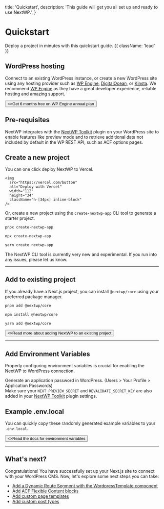 
  title: 'Quickstart',
  description: 'This guide will get you all set up and ready to use NextWP.',
}

# Quickstart

Deploy a project in minutes with this quickstart guide. {{ className: 'lead' }}

## WordPress hosting

Connect to an existing WordPress instance, or create a new WordPress site using any hosting provider such as [WP Engine](https://shareasale.com/r.cfm?b=2464329&u=4056293&m=41388&urllink=&afftrack=), [DigitalOcean](https://m.do.co/c/8c72c601817b), or [Kinsta](https://kinsta.com/?kaid=ZWZKLOAMLNDP).
We recommend [WP Engine](https://shareasale.com/r.cfm?b=2464329&u=4056293&m=41388&urllink=&afftrack=) as they have a great developer experience, reliable hosting and amazing support.

<div className="not-prose">
  <Button
    href="https://shareasale.com/r.cfm?b=2464329&u=4056293&m=41388&urllink=&afftrack="
    variant="text"
    arrow="right"
    target="_blank"
  >
    <>Get 6 months free on WP Engine annual plan</>
  </Button>
</div>

## Pre-requisites

NextWP integrates with the [NextWP Toolkit](/packages/wordpress/nextwp-toolkit-plugin) plugin on your WordPress site to enable features like preview mode and to retrieve additional data not included by default in the WP REST API, such as ACF options pages.

## Create a new project

You can one click deploy NextWP to Vercel.

<Link
    href="https://vercel.com/new/clone?repository-url=https%3A%2F%2Fgithub.com%2FCalebBarnes%2Fnextwp-starter&env=NEXT_PUBLIC_WP_URL,WP_APPLICATION_PASSWORD,NEXT_PREVIEW_SECRET,REVALIDATE_SECRET_KEY&envDescription=These%20environment%20variables%20are%20necessary%20for%20the%20Next.js%20to%20WordPress%20connection%20via%20NextWP.%20Refer%20to%20the%20NextWP%20docs%20for%20more%20information.&envLink=https%3A%2F%2Fwww.nextwp.org%2Fenvironment-variables&demo-title=NextWP%20Starter&demo-description=A%20Next.js%20Headless%20WordPress%20site%20built%20with%20NextWP.&demo-url=https%3A%2F%2Fnextwp-starter.vercel.app"
    target="_blank"
>

    <img
      src="https://vercel.com/button"
      alt="Deploy with Vercel"
      width="112"
      height="34"
      className="h-[34px] inline-block"
    />

</Link>

Or, create a new project using the `create-nextwp-app` CLI tool to generate a starter project.

<CodeGroup>

```bash {{ title: 'pnpm' }}
pnpx create-nextwp-app
```

```bash {{ title: 'npm' }}
npx create-nextwp-app
```

```bash {{ title: 'yarn' }}
yarn create nextwp-app
```

</CodeGroup>

<Note>
  The NextWP CLI tool is currently very new and experimental. If you run into
  any issues, please let us know.
</Note>

---

## Add to existing project

If you already have a Next.js project, you can install `@nextwp/core` using your preferred package manager.

<CodeGroup>

```bash {{ title: 'pnpm' }}
pnpm add @nextwp/core
```

```bash {{ title: 'npm' }}
npm install @nextwp/core
```

```bash {{ title: 'yarn' }}
yarn add @nextwp/core
```

</CodeGroup>

<div className="not-prose">
  <Button href="/environment-variables" variant="text" arrow="right">
    <>Read more about adding NextWP to an existing project</>
  </Button>
</div>

---

## Add Environment Variables

Properly configuring environment variables is crucial for enabling the NextWP to WordPress connection.

Generate an application password in WordPress. (Users > Your Profile > Application Passwords)<br/>
Make sure your `NEXT_PREVIEW_SECRET` and `REVALIDATE_SECRET_KEY` are also added in your [NextWP Toolkit](/packages/wordpress/nextwp-toolkit-plugin) plugin settings.

## Example .env.local

You can quickly copy these randomly generated example variables to your `.env.local`.

<EnvCodeBlock />

<div className="not-prose">
  <Button href="/environment-variables" variant="text" arrow="right">
    <>Read the docs for environment variables</>
  </Button>
</div>

---

## What's next?

Congratulations! You have successfully set up your Next.js site to connect with your WordPress CMS. Now, let's explore some next steps you can take:

- [Add a Dynamic Route Segment with the WordpressTemplate component](/packages/nextwp/core/components#wordpress-template)
- [Add ACF Flexible Content blocks](/packages/nextwp/core/components#flexible-content)
- [Add custom page templates](#)
- [Add custom post types](#)
